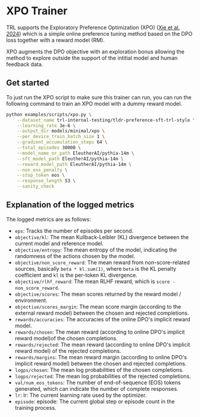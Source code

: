 # XPO Trainer

TRL supports the Exploratory Preference Optimization (XPO) ([Xie et al. 2024](https://huggingface.co/papers/2405.21046)) which is a simple online preference tuning method based on the DPO loss together with a reward model (RM).

XPO augments the DPO objective with an exploration bonus allowing the method to explore outside the support of the intitial model and human feedback data.

## Get started

To just run the XPO script to make sure this trainer can run, you can run the following command to train an XPO model with a dummy reward model.


```bash
python examples/scripts/xpo.py \
    --dataset_name trl-internal-testing/tldr-preference-sft-trl-style \
    --learning_rate 3e-6 \
    --output_dir models/minimal/xpo \
    --per_device_train_batch_size 1 \
    --gradient_accumulation_steps 64 \
    --total_episodes 30000 \
    --model_name_or_path EleutherAI/pythia-14m \
    --sft_model_path EleutherAI/pythia-14m \
    --reward_model_path EleutherAI/pythia-14m \
    --non_eos_penalty \
    --stop_token eos \
    --response_length 53 \
    --sanity_check
```

## Explanation of the logged metrics

The logged metrics are as follows:

* `eps`: Tracks the number of episodes per second.
* `objective/kl`: The mean Kullback-Leibler (KL) divergence between the current model and reference model.
* `objective/entropy`: The mean entropy of the model, indicating the randomness of the actions chosen by the model.
* `objective/non_score_reward`: The mean reward from non-score-related sources, basically `beta * kl.sum(1)`, where `beta` is the KL penalty coefficient and `kl` is the per-token KL divergence.
* `objective/rlhf_reward`: The mean RLHF reward, which is `score - non_score_reward`.
* `objective/scores`: The mean scores returned by the reward model / environment.
* `objective/scores_margin`: The mean score margin (according to the external reward model) between the chosen and rejected completions.
* `rewards/accuracies`: The accuracies of the online DPO's implicit reward model.
* `rewards/chosen`: The mean reward (according to online DPO's implicit reward model)of the chosen completions.
* `rewards/rejected`: The mean reward (according to online DPO's implicit reward model) of the rejected completions.
* `rewards/margins`: The mean reward margin (according to online DPO's implicit reward model) between the chosen and rejected completions.
* `logps/chosen`: The mean log probabilities of the chosen completions.
* `logps/rejected`: The mean log probabilities of the rejected completions.
* `val/num_eos_tokens`: The number of end-of-sequence (EOS) tokens generated, which can indicate the number of complete responses.
* `lr`: lr: The current learning rate used by the optimizer.
* `episode`: episode: The current global step or episode count in the training process.
